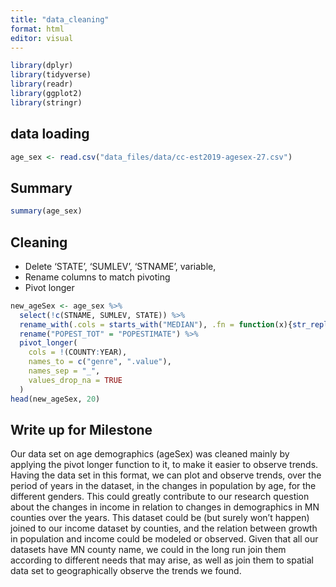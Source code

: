 ```yaml
---
title: "data_cleaning"
format: html
editor: visual
---
```


```r
library(dplyr)
library(tidyverse)
library(readr)
library(ggplot2)
library(stringr)
```

## data loading

```r
age_sex <- read.csv("data_files/data/cc-est2019-agesex-27.csv")
```

## Summary

```r
summary(age_sex)
```

## Cleaning

-   Delete 'STATE', 'SUMLEV', 'STNAME', variable,
-   Rename columns to match pivoting
-   Pivot longer

```r
new_ageSex <- age_sex %>% 
  select(!c(STNAME, SUMLEV, STATE)) %>% 
  rename_with(.cols = starts_with("MEDIAN"), .fn = function(x){str_replace(x, "_", ".")}) %>% 
  rename("POPEST_TOT" = "POPESTIMATE") %>% 
  pivot_longer(
    cols = !(COUNTY:YEAR),
    names_to = c("genre", ".value"),
    names_sep = "_",
    values_drop_na = TRUE
  ) 
head(new_ageSex, 20)

```


## Write up for Milestone 

Our data set on age demographics (ageSex) was cleaned mainly by applying the pivot longer function to it, to make it easier to observe trends. Having the data set in this format, we can plot and observe trends, over the period of years in the dataset, in the changes in population by age, for the different genders. This could greatly contribute to our research question about the changes in income in relation to changes in demographics in MN counties over the years. This dataset could be (but surely won't happen) joined to our income dataset by counties, and the relation between growth in population and income could be modeled or observed. Given that all our datasets have MN county name, we could in the long run join them according to different needs that may arise, as well as join them to spatial data set to geographically observe the trends we found.  






